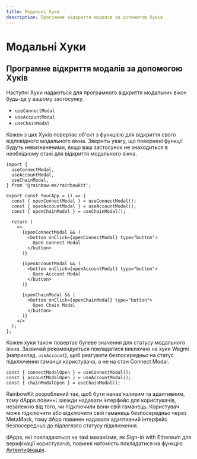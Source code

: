 ```yaml
---
title: Модальні Хуки
description: Програмне відкриття модалів за допомогою Хуків
---
```


# Модальні Хуки

## Програмне відкриття модалів за допомогою Хуків

Наступні Хуки надаються для програмного відкриття модальних вікон будь-де у вашому застосунку.

- `useConnectModal`
- `useAccountModal`
- `useChainModal`

Кожен з цих Хуків повертає об'єкт з функцією для відкриття свого відповідного модального вікна. Зверніть увагу, що повернені функції будуть невизначеними, якщо ваш застосунок не знаходиться в необхідному стані для відкриття модального вікна.

```tsx
import {
  useConnectModal,
  useAccountModal,
  useChainModal,
} from '@rainbow-me/rainbowkit';

export const YourApp = () => {
  const { openConnectModal } = useConnectModal();
  const { openAccountModal } = useAccountModal();
  const { openChainModal } = useChainModal();

  return (
    <>
      {openConnectModal && (
        <button onClick={openConnectModal} type="button">
          Open Connect Modal
        </button>
      )}

      {openAccountModal && (
        <button onClick={openAccountModal} type="button">
          Open Account Modal
        </button>
      )}

      {openChainModal && (
        <button onClick={openChainModal} type="button">
          Open Chain Modal
        </button>
      )}
    </>
  );
};
```

Кожен хуки також повертає булеве значення для статусу модального вікна. Зазвичай рекомендується покладатися виключно на хуки Wagmi (наприклад, `useAccount`), щоб реагувати безпосередньо на статус підключення гаманця користувача, а не на стан Connect Modal.

```tsx
const { connectModalOpen } = useConnectModal();
const { accountModalOpen } = useAccountModal();
const { chainModalOpen } = useChainModal();
```

RainbowKit розроблений так, щоб бути ненав'язливим та адаптивним, тому dApps повинні завжди надавати інтерфейс для користувачів, незалежно від того, чи підключили вони свій гаманець. Користувач може підключити або відключити свій гаманець безпосередньо через MetaMask, тому dApp повинен надавати адаптивний інтерфейс безпосередньо до підлеглого статусу підключення.

dApps, які покладаються на такі механізми, як Sign-in with Ethereum для верифікації користувачів, повинні натомість покладатися на функцію [Аутентифікація](/docs/authentication).

